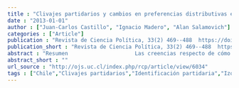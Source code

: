 ```yaml
---
title : "Clivajes partidarios y cambios en preferencias distributivas en Chile"
date : "2013-01-01"
author : ["Juan-Carlos Castillo", "Ignacio Madero", "Alan Salamovich"]
categories : ["Article"]
publication : "Revista de Ciencia Política, 33(2) 469--488  https://doi.org/10.4067/S0718-090X2013000200003"
publication_short : "Revista de Ciencia Política, 33(2) 469--488  https://doi.org/10.4067/S0718-090X2013000200003"
abstract : "Resumen 					Las creencias respecto de cómo deberían distribuirse los bienes y recursos en la sociedad constituyen un elemento central de la identificación con partidos políticos. En este sentido, sería esperable que las preferencias por un rol más o menos activo del Estado en la redistribución se relacionara con distintas identificaciones partidarias y con el continuo izquierda-derecha. El presente artículo cuestiona este supuesto, proponiendo que procesos de desestructuración ideológica han llevado a que la identificación con partidos no constituya actualmente un elemento de clivaje político en Chile. Los datos a analizar provienen de la encuesta International Social Survey Programme (ISSP), aplicada en Chile en 1999 y 2009. Los resultados indican que existen escasas diferencias de preferencias distributivas entre quienes se identifican con distintos partidos políticos."
abstract_short : ""
url_source : "http://ojs.uc.cl/index.php/rcp/article/view/6034"
tags : ["Chile","Clivajes partidarios","Identificación partidaria","Izquierda-derecha","redistributive preferences"]
---
```

